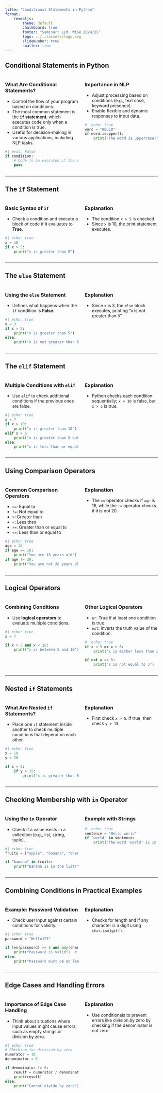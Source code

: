 ```yaml
---
title: "Conditional Statements in Python"
format: 
    revealjs:
        theme: default
        chalkboard: true
        footer: "Seminar: LLM, WiSe 2024/25"
        logo: ../../assets/logo.svg
        slideNumber: true
        smaller: true
---
```


## Conditional Statements in Python

:::{.columns}
::: {.column width="50%"}
### What Are Conditional Statements?
- Control the flow of your program based on conditions.
- The most common statement is the **`if` statement**, which executes code only when a condition is true.
- Useful for decision-making in various applications, including NLP tasks.

```python
#| eval: False
if condition:
    # Code to be executed if the condition is True
    pass
```
:::
::: {.column width="50%" .fragment}
### Importance in NLP
- Adjust processing based on conditions (e.g., text case, keyword presence).
- Enable flexible and dynamic responses to input data.

```python
#| echo: true
word = "HELLO"
if word.isupper():
    print("The word is uppercase!")  # Output: The word is uppercase!
```
:::
:::

---

## The `if` Statement

:::{.columns}
::: {.column width="50%"}
### Basic Syntax of `if`
- Check a condition and execute a block of code if it evaluates to **True**.

```python
#| echo: true
x = 10
if x > 5:
    print("x is greater than 5")  # Output: x is greater than 5
```
:::
::: {.column width="50%" .fragment}
### Explanation
- The condition `x > 5` is checked.
- Since `x` is 10, the print statement executes.
:::
:::

---

## The `else` Statement

:::{.columns}
::: {.column width="50%"}
### Using the `else` Statement
- Defines what happens when the `if` condition is **False**.

```python
#| echo: true
x = 3
if x > 5:
    print("x is greater than 5")
else:
    print("x is not greater than 5")  # Output: x is not greater than 5
```
:::
::: {.column width="50%" .fragment}
### Explanation
- Since `x` is 3, the `else` block executes, printing "x is not greater than 5".
:::
:::

---

## The `elif` Statement

:::{.columns}
::: {.column width="50%"}
### Multiple Conditions with `elif`
- Use `elif` to check additional conditions if the previous ones are false.

```python
#| echo: true
x = 7
if x > 10:
    print("x is greater than 10")
elif x > 5:
    print("x is greater than 5 but less than or equal to 10")  # Output: x is greater than 5 but less than or equal to 10
else:
    print("x is less than or equal to 5")
```
:::
::: {.column width="50%" .fragment}
### Explanation
- Python checks each condition sequentially; `x > 10` is false, but `x > 5` is true.
:::
:::

---

## Using Comparison Operators

:::{.columns}
::: {.column width="50%"}
### Common Comparison Operators
- `==`: Equal to
- `!=`: Not equal to
- `>`: Greater than
- `<`: Less than
- `>=`: Greater than or equal to
- `<=`: Less than or equal to

```python
#| echo: true
age = 18
if age == 18:
    print("You are 18 years old")  # Output: You are 18 years old
if age != 20:
    print("You are not 20 years old")  # Output: You are not 20 years old
```
:::
::: {.column width="50%" .fragment}
### Explanation
- The `==` operator checks if `age` is 18, while the `!=` operator checks if it is not 20.
:::
:::

---

## Logical Operators

:::{.columns}
::: {.column width="50%"}
### Combining Conditions
- Use **logical operators** to evaluate multiple conditions.

```python
#| echo: true
x = 7

if x > 5 and x < 10:
    print("x is between 5 and 10")  # Output: x is between 5 and 10
```
:::
::: {.column width="50%" .fragment}
### Other Logical Operators
- `or`: True if at least one condition is true.
- `not`: Inverts the truth value of the condition.

```python
#| echo: true
if x < 5 or x > 6:
    print("x is either less than 5 or greater than 6")  # Output: x is either less than 5 or greater than 6

if not x == 5:
    print("x is not equal to 5")  # Output: x is not equal to 5
```
:::
:::

---

## Nested `if` Statements

:::{.columns}
::: {.column width="50%"}
### What Are Nested `if` Statements?
- Place one `if` statement inside another to check multiple conditions that depend on each other.

```python
#| echo: true
x = 10
y = 20

if x > 5:
    if y > 15:
        print("x is greater than 5 and y is greater than 15")  # Output: x is greater than 5 and y is greater than 15
```
:::
::: {.column width="50%" .fragment}
### Explanation
- First check `x > 5`. If true, then check `y > 15`.
:::
:::

---

## Checking Membership with `in` Operator

:::{.columns}
::: {.column width="50%"}
### Using the `in` Operator
- Check if a value exists in a collection (e.g., list, string, tuple).

```python
#| echo: true
fruits = ["apple", "banana", "cherry"]

if "banana" in fruits:
    print("Banana is in the list!")  # Output: Banana is in the list!
```
:::
::: {.column width="50%" .fragment}
### Example with Strings
```python
#| echo: true
sentence = "Hello world"
if "world" in sentence:
    print("The word 'world' is in the sentence.")  # Output: The word 'world' is in the sentence.
```
:::
:::

---

## Combining Conditions in Practical Examples

:::{.columns}
::: {.column width="50%"}
### Example: Password Validation
- Check user input against certain conditions for validity.

```python
#| echo: true
password = "Hello123"

if len(password) >= 8 and any(char.isdigit() for char in password):
    print("Password is valid")  # Output: Password is valid
else:
    print("Password must be at least 8 characters long and contain a number.")
```
:::
::: {.column width="50%" .fragment}
### Explanation
- Checks for length and if any character is a digit using `char.isdigit()`.
:::
:::

---

## Edge Cases and Handling Errors

:::{.columns}
::: {.column width="50%"}
### Importance of Edge Case Handling
- Think about situations where input values might cause errors, such as empty strings or division by zero.

```python
#| echo: true
# Checking for division by zero
numerator = 10
denominator = 0

if denominator != 0:
    result = numerator / denominator
    print(result)
else:
    print("Cannot divide by zero")  # Output: Cannot divide by zero
```
:::
::: {.column width="50%" .fragment}
### Explanation
- Use conditionals to prevent errors like division by zero by checking if the denominator is not zero.
:::
:::
